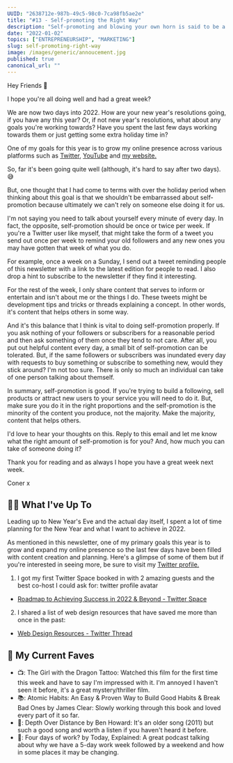 ```yaml
---
UUID: "2638712e-987b-49c5-98c0-7ca98fb5ae2e"
title: "#13 - Self-promoting the Right Way"
description: "Self-promoting and blowing your own horn is said to be a bad thing but is it? I don't think so as long as it's done in the right way, here's how."
date: "2022-01-02"
topics: ["ENTREPRENEURSHIP", "MARKETING"]
slug: self-promoting-right-way
image: /images/generic/annoucement.jpg
published: true
canonical_url: ""
---
```


Hey Friends 👋

I hope you're all doing well and had a great week?

We are now two days into 2022. How are your new year's resolutions going, if you have any this year? Or, if not new year's resolutions, what about any goals you're working towards? Have you spent the last few days working towards them or just getting some extra holiday time in?

One of my goals for this year is to grow my online presence across various platforms such as [Twitter](https://twitter.com/MrConerMurphy), [YouTube](https://www.youtube.com/channel/UCKbxBnz1xuyGAPMCOZQRdVw) and [my website.](https://conermurphy.com/)

So, far it's been going quite well (although, it's hard to say after two days). 😅

But, one thought that I had come to terms with over the holiday period when thinking about this goal is that we shouldn't be embarrassed about self-promotion because ultimately we can't rely on someone else doing it for us.

I'm not saying you need to talk about yourself every minute of every day. In fact, the opposite, self-promotion should be once or twice per week. If you're a Twitter user like myself, that might take the form of a tweet you send out once per week to remind your old followers and any new ones you may have gotten that week of what you do.

For example, once a week on a Sunday, I send out a tweet reminding people of this newsletter with a link to the latest edition for people to read. I also drop a hint to subscribe to the newsletter if they find it interesting.

For the rest of the week, I only share content that serves to inform or entertain and isn't about me or the things I do. These tweets might be development tips and tricks or threads explaining a concept. In other words, it's content that helps others in some way.

And it's this balance that I think is vital to doing self-promotion properly. If you ask nothing of your followers or subscribers for a reasonable period and then ask something of them once they tend to not care. After all, you put out helpful content every day, a small bit of self-promotion can be tolerated. But, if the same followers or subscribers was inundated every day with requests to buy something or subscribe to something new, would they stick around? I'm not too sure. There is only so much an individual can take of one person talking about themself.

In summary, self-promotion is good. If you're trying to build a following, sell products or attract new users to your service you will need to do it. But, make sure you do it in the right proportions and the self-promotion is the minority of the content you produce, not the majority. Make the majority, content that helps others.

I'd love to hear your thoughts on this. Reply to this email and let me know what the right amount of self-promotion is for you? And, how much you can take of someone doing it?

Thank you for reading and as always I hope you have a great week next week.

Coner x

## 🏃‍♂️ What I've Up To

Leading up to New Year's Eve and the actual day itself, I spent a lot of time planning for the New Year and what I want to achieve in 2022.

As mentioned in this newsletter, one of my primary goals this year is to grow and expand my online presence so the last few days have been filled with content creation and planning. Here's a glimpse of some of them but if you're interested in seeing more, be sure to visit my [Twitter profile.](https://twitter.com/MrConerMurphy)

1. I got my first Twitter Space booked in with 2 amazing guests and the best co-host I could ask for:
   twitter profile avatar

- [Roadmap to Achieving Success in 2022 & Beyond - Twitter Space](https://twitter.com/MrConerMurphy/status/1476631037392343044)

2. I shared a list of web design resources that have saved me more than once in the past:

- [Web Design Resources - Twitter Thread](https://twitter.com/MrConerMurphy/status/1477226673120681986)

## 💯 My Current Faves

- 📺: The Girl with the Dragon Tattoo: Watched this film for the first time this week and have to say I'm impressed with it. I'm annoyed I haven't seen it before, it's a great mystery/thriller film.
- 📚: Atomic Habits: An Easy & Proven Way to Build Good Habits & Break Bad Ones by James Clear: Slowly working through this book and loved every part of it so far.
- 🎵: Depth Over Distance by Ben Howard: It's an older song (2011) but such a good song and worth a listen if you haven't heard it before.
- 🎤: Four days of work? by Today, Explained: A great podcast talking about why we have a 5-day work week followed by a weekend and how in some places it may be changing.
